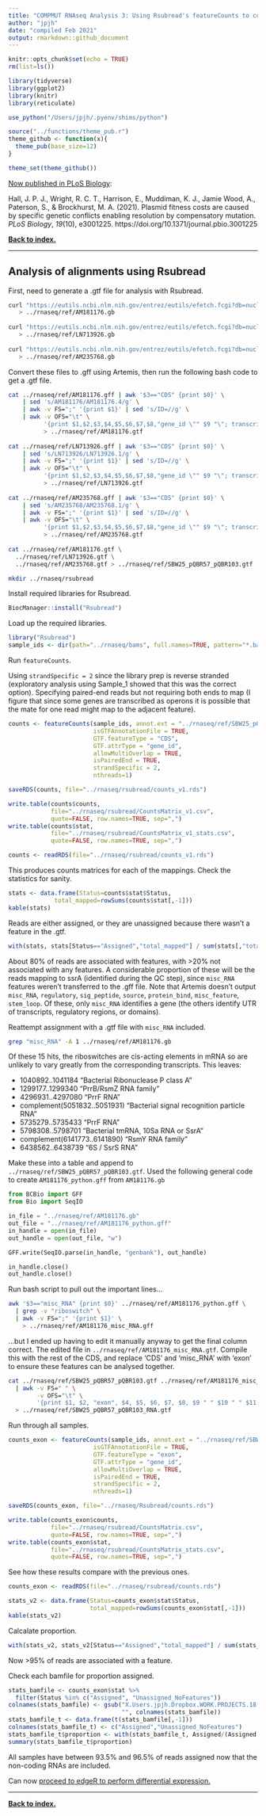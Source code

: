 ```yaml
---
title: "COMPMUT RNAseq Analysis 3: Using Rsubread's featureCounts to count reads mapped to features"
author: "jpjh"
date: "compiled Feb 2021"
output: rmarkdown::github_document
---
```


```r
knitr::opts_chunk$set(echo = TRUE)
rm(list=ls())

library(tidyverse)
library(ggplot2)
library(knitr)
library(reticulate)

use_python("/Users/jpjh/.pyenv/shims/python")

source("../functions/theme_pub.r")
theme_github <- function(x){
  theme_pub(base_size=12)
}

theme_set(theme_github())
```

[Now published in PLoS Biology](https://journals.plos.org/plosbiology/article?id=10.1371/journal.pbio.3001225):

Hall, J. P. J., Wright, R. C. T., Harrison, E., Muddiman, K. J., Jamie Wood, A., Paterson, S., & Brockhurst, M. A. (2021). Plasmid fitness costs are caused by specific genetic conflicts enabling resolution by compensatory mutation. *PLoS Biology*, *19*(10), e3001225. https://doi.org/10.1371/journal.pbio.3001225

**[Back to index.](COMPMUT_index.md)**

---

## Analysis of alignments using Rsubread

First, need to generate a .gtf file for analysis with Rsubread.

```bash
curl "https://eutils.ncbi.nlm.nih.gov/entrez/eutils/efetch.fcgi?db=nucleotide&amp;id=AM181176&amp;rettype=gb" \
   > ../rnaseq/ref/AM181176.gb
   
curl "https://eutils.ncbi.nlm.nih.gov/entrez/eutils/efetch.fcgi?db=nucleotide&amp;id=LN713926&amp;rettype=gb" \
   > ../rnaseq/ref/LN713926.gb
   
curl "https://eutils.ncbi.nlm.nih.gov/entrez/eutils/efetch.fcgi?db=nucleotide&amp;id=AM235768&amp;rettype=gb" \
   > ../rnaseq/ref/AM235768.gb
```

Convert these files to .gff using Artemis, then run the following bash code to get a .gtf file. 

```bash
cat ../rnaseq/ref/AM181176.gff | awk '$3=="CDS" {print $0}' \
    | sed 's/AM181176/AM181176.4/g' \
    | awk -v FS=";" '{print $1}' | sed 's/ID=//g' \
    | awk -v OFS="\t" \
          '{print $1,$2,$3,$4,$5,$6,$7,$8,"gene_id \"" $9 "\"; transcript_id \"" $9 "\""}' \
          > ../rnaseq/ref/AM181176.gtf
                    
cat ../rnaseq/ref/LN713926.gff | awk '$3=="CDS" {print $0}' \
    | sed 's/LN713926/LN713926.1/g' \
    | awk -v FS=";" '{print $1}' | sed 's/ID=//g' \
    | awk -v OFS="\t" \
          '{print $1,$2,$3,$4,$5,$6,$7,$8,"gene_id \"" $9 "\"; transcript_id \"" $9 "\""}' \
          > ../rnaseq/ref/LN713926.gtf
          
cat ../rnaseq/ref/AM235768.gff | awk '$3=="CDS" {print $0}' \
    | sed 's/AM235768/AM235768.1/g' \
    | awk -v FS=";" '{print $1}' | sed 's/ID=//g' \
    | awk -v OFS="\t" \
          '{print $1,$2,$3,$4,$5,$6,$7,$8,"gene_id \"" $9 "\"; transcript_id \"" $9 "\""}' \
          > ../rnaseq/ref/AM235768.gtf
          
cat ../rnaseq/ref/AM181176.gtf \
  ../rnaseq/ref/LN713926.gtf \
  ../rnaseq/ref/AM235768.gtf > ../rnaseq/ref/SBW25_pQBR57_pQBR103.gtf

mkdir ../rnaseq/rsubread
```

Install required libraries for Rsubread.

```r
BiocManager::install("Rsubread")
```

Load up the required libraries.

```r
library("Rsubread")
sample_ids <- dir(path="../rnaseq/bams", full.names=TRUE, pattern="*.bam$")
```

Run `featureCounts`.

Using `strandSpecific = 2` since the library prep is reverse stranded (exploratory analysis using Sample_1 showed that this was the correct option). Specifying paired-end reads but not requiring both ends to map (I figure that since some genes are transcribed as operons it is possible that the mate for one read might map to the adjacent feature). 

```r
counts <- featureCounts(sample_ids, annot.ext = "../rnaseq/ref/SBW25_pQBR57_pQBR103.gtf",
                        isGTFAnnotationFile = TRUE,
                        GTF.featureType = "CDS",
                        GTF.attrType = "gene_id",
                        allowMultiOverlap = TRUE,
                        isPairedEnd = TRUE,
                        strandSpecific = 2,
                        nthreads=1)

saveRDS(counts, file="../rnaseq/rsubread/counts_v1.rds")

write.table(counts$counts,
            file="../rnaseq/rsubread/CountsMatrix_v1.csv", 
            quote=FALSE, row.names=TRUE, sep=",")
write.table(counts$stat,
            file="../rnaseq/rsubread/CountsMatrix_v1_stats.csv", 
            quote=FALSE, row.names=TRUE, sep=",")
```

```r
counts <- readRDS(file="../rnaseq/rsubread/counts_v1.rds")
```

This produces counts matrices for each of the mappings. Check the statistics for sanity.

```r
stats <- data.frame(Status=counts$stat$Status, 
             total_mapped=rowSums(counts$stat[,-1]))
kable(stats)
```

Reads are either assigned, or they are unassigned because there wasn't a feature in the .gtf. 

```r
with(stats, stats[Status=="Assigned","total_mapped"] / sum(stats[,"total_mapped"]))
```

About 80% of reads are associated with features, with >20% not associated with any features. A considerable proportion of these will be the reads mapping to ssrA (identified during the QC step), since `misc_RNA` features weren't transferred to the .gff file. Note that Artemis doesn't output `misc_RNA`, `regulatory`, `sig_peptide`, `source`, `protein_bind`, `misc_feature`, `stem_loop`. Of these, only `misc_RNA` identifies a gene (the others identify UTR of transcripts, regulatory regions, or domains). 

Reattempt assignment with a .gtf file with `misc_RNA` included.

```bash
grep "misc_RNA" -A 1 ../rnaseq/ref/AM181176.gb
```

Of these 15 hits, the riboswitches are cis-acting elements in mRNA so are unlikely to vary greatly from the corresponding transcripts. This leaves: 

- 1040892..1041184 "Bacterial Ribonuclease P class A"
- 1299177..1299340 "PrrB/RsmZ RNA family"
- 4296931..4297080 "PrrF RNA"
- complement(5051832..5051931) "Bacterial signal recognition particle RNA"
- 5735279..5735433 "PrrF RNA"
- 5798308..5798701 "Bacterial tmRNA, 10Sa RNA or SsrA"
- complement(6141773..6141890) "RsmY RNA family"
- 6438562..6438739 "6S / SsrS RNA"

Make these into a table and append to `../rnaseq/ref/SBW25_pQBR57_pQBR103.gtf`. Used the following general code to create `AM181176_python.gff` from `AM181176.gb`

```python
from BCBio import GFF
from Bio import SeqIO

in_file = "../rnaseq/ref/AM181176.gb"
out_file = "../rnaseq/ref/AM181176_python.gff"
in_handle = open(in_file)
out_handle = open(out_file, "w")

GFF.write(SeqIO.parse(in_handle, "genbank"), out_handle)

in_handle.close()
out_handle.close()
```

Run bash script to pull out the important lines...

```bash
awk '$3=="misc_RNA" {print $0}' ../rnaseq/ref/AM181176_python.gff \
  | grep -v "riboswitch" \
  | awk -v FS=";" '{print $1}' \
    > ../rnaseq/ref/AM181176_misc_RNA.gff
```

...but I ended up having to edit it manually anyway to get the final column correct. The edited file in `../rnaseq/ref/AM181176_misc_RNA.gtf`. Compile this with the rest of the CDS, and replace 'CDS' and 'misc_RNA' with 'exon' to ensure these features can be analysed together.

```bash
cat ../rnaseq/ref/SBW25_pQBR57_pQBR103.gtf ../rnaseq/ref/AM181176_misc_RNA.gtf \
  | awk -v FS=" " \
        -v OFS="\t" \
        '{print $1, $2, "exon", $4, $5, $6, $7, $8, $9 " " $10 " " $11 " " $12}' \
  > ../rnaseq/ref/SBW25_pQBR57_pQBR103_RNA.gtf
```

Run through all samples.

```r
counts_exon <- featureCounts(sample_ids, annot.ext = "../rnaseq/ref/SBW25_pQBR57_pQBR103_RNA.gtf",
                        isGTFAnnotationFile = TRUE,
                        GTF.featureType = "exon",
                        GTF.attrType = "gene_id",
                        allowMultiOverlap = TRUE,
                        isPairedEnd = TRUE,
                        strandSpecific = 2,
                        nthreads=1)

saveRDS(counts_exon, file="../rnaseq/Rsubread/counts.rds")

write.table(counts_exon$counts,
            file="../rnaseq/rsubread/CountsMatrix.csv", 
            quote=FALSE, row.names=TRUE, sep=",")
write.table(counts_exon$stat,
            file="../rnaseq/rsubread/CountsMatrix_stats.csv", 
            quote=FALSE, row.names=TRUE, sep=",")
```

See how these results compare with the previous ones. 

```r
counts_exon <- readRDS(file="../rnaseq/rsubread/counts.rds")
```


```r
stats_v2 <- data.frame(Status=counts_exon$stat$Status, 
                       total_mapped=rowSums(counts_exon$stat[,-1]))
kable(stats_v2)
```

Calcalate proportion.

```r
with(stats_v2, stats_v2[Status=="Assigned","total_mapped"] / sum(stats_v2[,"total_mapped"]))
```
Now >95% of reads are associated with a feature. 

Check each bamfile for proportion assigned.
```r
stats_bamfile <- counts_exon$stat %>% 
  filter(Status %in% c("Assigned", "Unassigned_NoFeatures"))
colnames(stats_bamfile) <- gsub("X.Users.jpjh.Dropbox.WORK.PROJECTS.18.09_COMPMUT.COMPMUT_RNAseq.bams.",
                                "", colnames(stats_bamfile))
stats_bamfile_t <- data.frame(t(stats_bamfile[,-1]))
colnames(stats_bamfile_t) <- c("Assigned","Unassigned_NoFeatures")
stats_bamfile_t$proportion <- with(stats_bamfile_t, Assigned/(Assigned + Unassigned_NoFeatures))
summary(stats_bamfile_t$proportion)
```

All samples have between 93.5% and 96.5% of reads assigned now that the non-coding RNAs are included. 

Can now [proceed to edgeR to perform differential expression.](COMPMUT_RNAseq_4_edgeR.md)

---

**[Back to index.](COMPMUT_index.md)**
